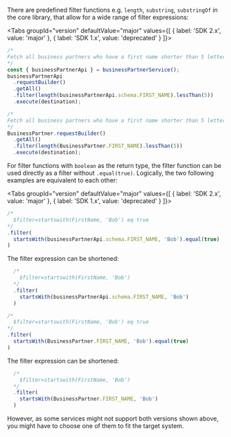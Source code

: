 
There are predefined filter functions e.g. `length`, `substring`, `substringOf` in the core library, that allow for a wide range of filter expressions:

<Tabs groupId="version" defaultValue="major" values={[ { label: 'SDK 2.x', value: 'major' }, { label: 'SDK 1.x', value: 'deprecated' } ]}>
<TabItem value="major">

```ts
/*
Fetch all business partners who have a first name shorter than 5 letters
*/
const { businessPartnerApi } = businessPartnerService();
businessPartnerApi
  .requestBuilder()
  .getAll()
  .filter(length(businessPartnerApi.schema.FIRST_NAME).lessThan(5))
  .execute(destination);
```

  </TabItem>
<TabItem value="deprecated">

```ts
/*
Fetch all business partners who have a first name shorter than 5 letters
*/
BusinessPartner.requestBuilder()
  .getAll()
  .filter(length(BusinessPartner.FIRST_NAME).lessThan(5))
  .execute(destination);
```

  </TabItem>
  </Tabs>

For filter functions with `boolean` as the return type, the filter function can be used directly as a filter without `.equal(true)`.
Logically, the two following examples are equivalent to each other:

<Tabs groupId="version" defaultValue="major" values={[ { label: 'SDK 2.x', value: 'major' }, { label: 'SDK 1.x', value: 'deprecated' } ]}>
<TabItem value="major">

```ts
/*
  $filter=startswith(FirstName, 'Bob') eq true
*/
.filter(
  startsWith(businessPartnerApi.schema.FIRST_NAME, 'Bob').equal(true)
)
```

The filter expression can be shortened:

```ts
  /*
    $filter=startswith(FirstName, 'Bob')
  */
  .filter(
    startsWith(businessPartnerApi.schema.FIRST_NAME, 'Bob')
  )
```

  </TabItem>
<TabItem value="deprecated">

```ts
/*
  $filter=startswith(FirstName, 'Bob') eq true
*/
.filter(
  startsWith(BusinessPartner.FIRST_NAME, 'Bob').equal(true)
)
```

The filter expression can be shortened:

```ts
  /*
    $filter=startswith(FirstName, 'Bob')
  */
  .filter(
    startsWith(BusinessPartner.FIRST_NAME, 'Bob')
  )
```

  </TabItem>
  </Tabs>

However, as some services might not support both versions shown above, you might have to choose one of them to fit the target system.
